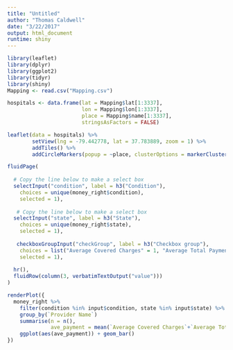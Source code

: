 ```yaml
---
title: "Untitled"
author: "Thomas Caldwell"
date: "3/22/2017"
output: html_document
runtime: shiny
---
```


```r
library(leaflet)
library(dplyr)
library(ggplot2)
library(tidyr)
library(shiny)
Mapping <- read.csv("Mapping.csv")
```

```r
hospitals <- data.frame(lat = Mapping$lat[1:3337],
                        lon = Mapping$lon[1:3337],
                        place = Mapping$name[1:3337],
                        stringsAsFactors = FALSE)
```

```r
leaflet(data = hospitals) %>% 
        setView(lng = -79.442778, lat = 37.783889, zoom = 1) %>%
        addTiles() %>%
        addCircleMarkers(popup = ~place, clusterOptions = markerClusterOptions())
```

```r
fluidPage(
    
  # Copy the line below to make a select box 
  selectInput("condition", label = h3("Condition"), 
    choices = unique(money_right$condition), 
    selected = 1),
  
   # Copy the line below to make a select box 
  selectInput("state", label = h3("State"), 
    choices = unique(money_right$state), 
    selected = 1),
  
   checkboxGroupInput("checkGroup", label = h3("Checkbox group"), 
    choices = list("Average Covered Charges" = 1, "Average Total Payments" = 2, "Average Medicare Payments" = 3),
    selected = 1),
  
  hr(),
  fluidRow(column(3, verbatimTextOutput("value")))
)
```

```r
renderPlot({
  money_right %>%
    filter(condition %in% input$condition, state %in% input$state) %>%
    group_by(`Provider Name`)
    summarise(n = n(),
              ave_payment = mean(`Average Covered Charges`+`Average Total Payments`+`Average Medicare Payments`, na.rm =                TRUE)) %>%
    ggplot(aes(ave_payment)) + geom_bar()
})
```


